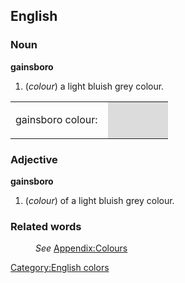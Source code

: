 ==English==

===Noun===
'''gainsboro'''
#(''colour'') a light bluish grey colour.
<table><tr><td>gainsboro colour: &nbsp;</td>
<td bgcolor="#DCDCDC" width="80">&nbsp; </td></tr></table>

===Adjective===
'''gainsboro'''
#(''colour'') of  a light bluish grey colour.

===Related words===
:''See'' [[Wiktionary_Appendix:Colours|Appendix:Colours]]

[[Category:English colors]]